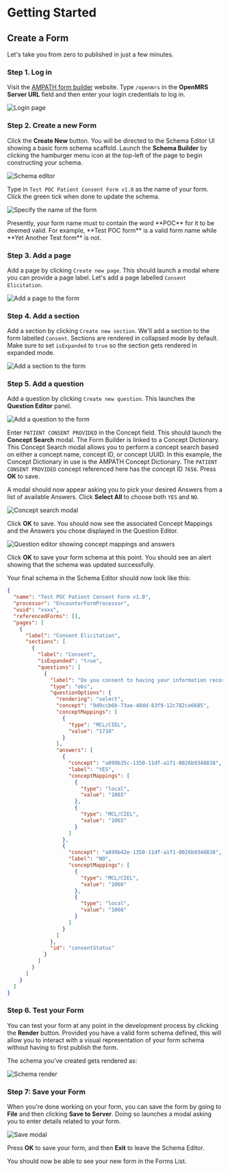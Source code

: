 
# Getting Started

## Create a Form

Let's take you from zero to published in just a few minutes.

### Step 1. Log in

Visit the [AMPATH form builder](https://openmrs-spa.org/formbuilder/#/login) website. Type `/openmrs` in the **OpenMRS Server URL** field and then enter your login credentials to log in.

![Login page](/screens/login.png)

### Step 2. Create a new Form

Click the **Create New** button. You will be directed to the Schema Editor UI showing a basic form schema scaffold. Launch the **Schema Builder** by clicking the hamburger menu icon at the top-left of the page to begin constructing your schema.

![Schema editor](/screens/schema-editor.png)

Type in `Test POC Patient Consent Form v1.0` as the name of your form. Click the green tick when done to update the schema.

![Specify the name of the form](/screens/add-form-name.png)

<Callout emoji="ℹ️">
  Presently, your form name must to contain the word **POC** for it to be deemed
  valid. For example, **Test POC form** is a valid form name while **Yet Another
  Test form** is not.
</Callout>

### Step 3. Add a page

Add a page by clicking `Create new page`. This should launch a modal where you can provide a page label. Let's add a page labelled `Consent Elicitation`.

![Add a page to the form](/screens/add-page.png)

### Step 4. Add a section

Add a section by clicking `Create new section`. We'll add a section to the form labelled `Consent`. Sections are rendered in collapsed mode by default. Make sure to set `isExpanded` to `true` so the section gets rendered in expanded mode.

![Add a section to the form](/screens/add-section.png)

### Step 5. Add a question

Add a question by clicking `Create new question`. This launches the **Question Editor** panel.

![Add a question to the form](/screens/add-question.png)

Enter `PATIENT CONSENT PROVIDED` in the Concept field. This should launch the **Concept Search** modal. The Form Builder is linked to a Concept Dictionary. This Concept Search modal allows you to perform a concept search based on either a concept name, concept ID, or concept UUID. In this example, the Concept Dictionary in use is the AMPATH Concept Dictionary. The `PATIENT CONSENT PROVIDED` concept referenced here has the concept ID `7656`. Press **OK** to save. 

A modal should now appear asking you to pick your desired Answers from a list of available Answers. Click **Select All** to choose both `YES` and `NO`.

![Concept search modal](/screens/concept-modal.png)

Click **OK** to save. You should now see the associated Concept Mappings and the Answers you chose displayed in the Question Editor.

![Question editor showing concept mappings and answers](/screens/concept-mappings-and-answers.png)

Click **OK** to save your form schema at this point. You should see an alert showing that the schema was updated successfully.

Your final schema in the Schema Editor should now look like this:

```json
{
  "name": "Test POC Patient Consent Form v1.0",
  "processor": "EncounterFormProcessor",
  "uuid": "xxxx",
  "referencedForms": [],
  "pages": [
    {
      "label": "Consent Elicitation",
      "sections": [
        {
          "label": "Consent",
          "isExpanded": "true",
          "questions": [
            {
              "label": "Do you consent to having your information recorded?",
              "type": "obs",
              "questionOptions": {
                "rendering": "select",
                "concept": "9d9ccb6b-73ae-48dd-83f9-12c782ce6685",
                "conceptMappings": [
                  {
                    "type": "MCL/CIEL",
                    "value": "1710"
                  }
                ],
                "answers": [
                  {
                    "concept": "a899b35c-1350-11df-a1f1-0026b9348838",
                    "label": "YES",
                    "conceptMappings": [
                      {
                        "type": "local",
                        "value": "1065"
                      },
                      {
                        "type": "MCL/CIEL",
                        "value": "1065"
                      }
                    ]
                  },
                  {
                    "concept": "a899b42e-1350-11df-a1f1-0026b9348838",
                    "label": "NO",
                    "conceptMappings": [
                      {
                        "type": "MCL/CIEL",
                        "value": "1066"
                      },
                      {
                        "type": "local",
                        "value": "1066"
                      }
                    ]
                  }
                ]
              },
              "id": "consentStatus"
            }
          ]
        }
      ]
    }
  ]
}
```

### Step 6. Test your Form

You can test your form at any point in the development process by clicking the **Render** button. Provided you have a valid form schema defined, this will allow you to interact with a visual representation of your form schema without having to first publish the form.

The schema you've created gets rendered as:

![Schema render](/screens/schema-render.png)

### Step 7: Save your Form

When you're done working on your form, you can save the form by going to **File** and then clicking **Save to Server**. Doing so launches a modal asking you to enter details related to your form.

![Save modal](/screens/save-modal.png)

Press **OK** to save your form, and then **Exit** to leave the Schema Editor.

You should now be able to see your new form in the Forms List.
